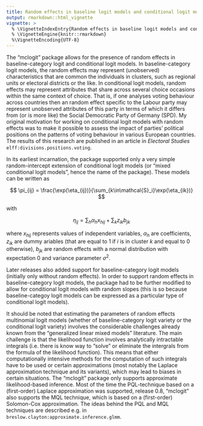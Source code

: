 ```yaml
---
title: Random effects in baseline logit models and conditional logit models
output: rmarkdown::html_vignette
vignette: >
  % \VignetteIndexEntry{Random effects in baseline logit models and conditional logit models}
  % \VignetteEngine{knitr::rmarkdown}
  %\VignetteEncoding{UTF-8}
---
```


The "mclogit" package allows for the presence of random effects in
baseline-category logit and conditional logit models. In
baseline-category logit models, the random effects may represent
(unobserved) characteristics that are common the individuals in
clusters, such as regional units or electoral districts or the like. In
conditional logit models, random effects may represent attributes that
share across several choice occasions within the same context of choice.
That is, if one analyses voting behaviour across countries then an
random effect specific to the Labour party may represent unobserved
attributes of this party in terms of which it differs from (or is more
like) the Social Democratic Party of Germany (SPD). My original
motivation for working on conditional logit models with random effects
was to make it possible to assess the impact of parties' political
positions on the patterns of voting behaviour in various European
countries. The results of this research are published in an article in
*Electoral Studies* `elff:divisions.positions.voting`{.interpreted-text
role="cite"}.

In its earliest incarnation, the package supported only a very simple
random-intercept extension of conditional logit models (or "mixed
conditional logit models", hence the name of the package). These models
can be written as

$$
\pi_{ij} = \frac{\exp(\eta_{ij})}{\sum_{k\in\mathcal{S}_i}\exp(\eta_{ik})}
$$

with

$$
\eta_{ij}=\sum_h\alpha_hx_{hij}+\sum_kz_{ik}b_{jk}
$$

where $x_{hij}$ represents values of independent variables, $\alpha_h$
are coefficients, $z_{ik}$ are dummy ariables (that are equal to
$1$ if $i$ is in cluster $k$ and equal to $0$ otherwise),
$b_{jk}$ are random effects with a normal distribution with expectation
$0$ and variance parameter $\sigma^2$.

Later releases also added support for baseline-category logit models
(initially only without random effects). In order to support random
effects in baseline-category logit models, the package had to be further
modified to allow for conditional logit models with random slopes (this
is so because baseline-categoy logit models can be expressed as a
particular type of conditional logit models).

It should be noted that estimating the parameters of random effects
multinomial logit models (whether of baseline-category logit variety or
the conditional logit variety) involves the considerable challenges
already known from the "generalized linear mixed models" literature.
The main challenge is that the likelihood function involves analytically
intractable integrals (i.e. there is know way to "solve" or eliminate
the intergrals from the formula of the likelihood function). This means
that either computationally intensive methods for the computation of
such integrals have to be used or certain approximations (most notably
the Laplace approximation technique and its variants), which may lead to
biases in certain situations. The "mclogit" package only supports
approximate likelihood-based inference. Most of the time the
PQL-technique based on a (first-order) Laplace approximation was
supported, release 0.8, "mclogit" also supports the MQL technique,
which is based on a (first-order) Solomon-Cox approximation. The ideas
behind the PQL and MQL techniques are described e.g. in
`breslow.clayton:approximate.inference.glmm`{.interpreted-text
role="citet"}.
